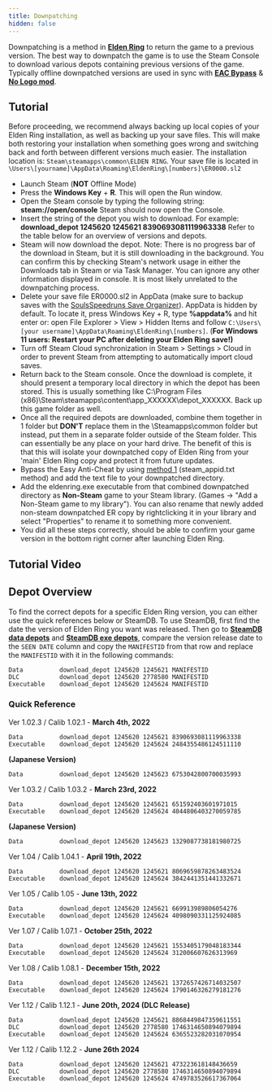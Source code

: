 ```yaml
---
title: Downpatching
hidden: false
---
```



Downpatching is a method in [**Elden Ring**](/eldenring) to return the game to a previous version. The best way to downpatch the game is to use the Steam Console to download various depots containing previous versions of the game. Typically offline downpatched versions are used in sync with [**EAC Bypass**](/eldenring/eac-bypass) & [**No Logo mod**](https://github.com/bladecoding/DarkSouls3RemoveIntroScreens/releases/).

## Tutorial

Before proceeding, we recommend always backing up local copies of your Elden Ring installation, as well as backing up your save files. This will make both restoring your installation when something goes wrong and switching back and forth between different versions much easier. The installation location is: `Steam\steamapps\common\ELDEN RING`. Your save file is located in `\Users\[yourname]\AppData\Roaming\EldenRing\[numbers]\ER0000.sl2`

- Launch Steam (**NOT** Offline Mode)
- Press the **Windows Key** + **R**. This will open the Run window.
- Open the Steam console by typing the following string: **steam://open/console**
  Steam should now open the Console.
- Insert the string of the depot you wish to download. For example:
  **download\_depot 1245620 1245621 8390693081119963338**
  Refer to the table below for an overview of versions and depots.
- Steam will now download the depot. Note: There is no progress bar of the download in Steam, but it is still downloading in the background. You can confirm this by checking Steam's network usage in either the Downloads tab in Steam or via Task Manager.
  You can ignore any other information displayed in console. It is most likely unrelated to the downpatching process.
- Delete your save file ER0000.sl2 in AppData (make sure to backup saves with the [SoulsSpeedruns Save Organizer](https://github.com/Kahmul/SoulsSpeedruns-Save-Organizer/releases)). AppData is hidden by default. To locate it, press Windows Key + R, type **%appdata%** and hit enter or: open File Explorer > View > Hidden Items and follow `C:\Users\[your username]\AppData\Roaming\EldenRing\[numbers]`.
  (**For Windows 11 users: Restart your PC after deleting your Elden Ring save!)**
- Turn off Steam Cloud synchronization in Steam > Settings > Cloud in order to prevent Steam from attempting to automatically import cloud saves.
- Return back to the Steam console. Once the download is complete, it should present a temporary local directory in which the depot has been stored. This is usually something like C:\Program Files (x86)\Steam\steamapps\content\app_XXXXXX\depot_XXXXXX. Back up this game folder as well.
- Once all the required depots are downloaded, combine them together in 1 folder but **DON'T** replace them in the \Steamapps\common folder but instead, put them in a separate folder outside of the Steam folder. This can essentially be any place on your hard drive. The benefit of this is that this will isolate your downpatched copy of Elden Ring from your 'main' Elden Ring copy and protect it from future updates.
- Bypass the Easy Anti-Cheat by using [method 1](/eldenring/eac-bypass) (steam_appid.txt method) and add the text file to your downpatched directory.
- Add the eldenring.exe executable from that combined downpatched directory as **Non-Steam** game to your Steam library. (Games → "Add a Non-Steam game to my library"). You can also rename that newly added non-steam downpatched ER copy by rightclicking it in your library and select "Properties" to rename it to something more convenient.
- You did all these steps correctly, should be able to confirm your game version in the bottom right corner after launching Elden Ring.

## Tutorial Video

<YouTube id="https://www.youtube.com/watch?v=0W_152p_daU" />

## Depot Overview

To find the correct depots for a specific Elden Ring version, you can either use the quick references below or SteamDB. To use SteamDB, first find the date the version of Elden Ring you want was released. Then go to [**SteamDB data depots**](https://steamdb.info/depot/1245621/manifests/) and [**SteamDB exe depots**](https://steamdb.info/depot/1245624/manifests/), compare the version release date to the `SEEN DATE` column and copy the `MANIFESTID` from that row and replace the `MANIFESTID` with it in the following commands:

```
Data          download_depot 1245620 1245621 MANIFESTID
DLC           download_depot 1245620 2778580 MANIFESTID
Executable    download_depot 1245620 1245624 MANIFESTID
```

### **Quick Reference**

Ver 1.02.3 / Calib 1.02.1 - **March 4th, 2022**

```
Data          download_depot 1245620 1245621 8390693081119963338
Executable    download_depot 1245620 1245624 2484355486124511110
```

**(Japanese Version)**

```
Data          download_depot 1245620 1245623 6753042800700035993
```

Ver 1.03.2 / Calib 1.03.2 - **March 23rd, 2022**

```
Data          download_depot 1245620 1245621 651592403601971015
Executable    download_depot 1245620 1245624 4044806403270059785
```

**(Japanese Version)**

```
Data          download_depot 1245620 1245623 1329087738181980725
```

Ver 1.04 / Calib 1.04.1 - **April 19th, 2022**

```
Data          download_depot 1245620 1245621 8069659878263483524
Executable    download_depot 1245620 1245624 3842441351441332671
```

Ver 1.05 / Calib 1.05 - **June 13th, 2022**

```
Data          download_depot 1245620 1245621 669913989806054276
Executable    download_depot 1245620 1245624 4098090331125924085
```

Ver 1.07 / Calib 1.07.1 - **October 25th, 2022**

```
Data          download_depot 1245620 1245621 1553405179048183344
Executable    download_depot 1245620 1245624 312006607626313969
```

Ver 1.08 / Calib 1.08.1 - **December 15th, 2022**

```
Data          download_depot 1245620 1245621 1372657426714032507
Executable    download_depot 1245620 1245624 1790146326279181276
```

Ver 1.12 / Calib 1.12.1 - **June 20th, 2024 (DLC Release)**

```
Data          download_depot 1245620 1245621 8868449847359611551
DLC           download_depot 1245620 2778580 1746314650894079894
Executable    download_depot 1245620 1245624 6365523282031070954
```

Ver 1.12 / Calib 1.12.2 - **June 26th 2024**

```
Data          download_depot 1245620 1245621 473223618148436659
DLC           download_depot 1245620 2778580 1746314650894079894
Executable    download_depot 1245620 1245624 4749783526617367064
```
